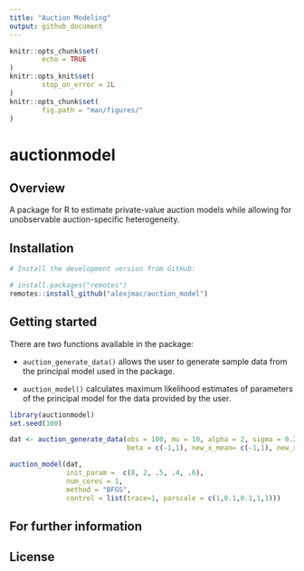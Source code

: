 ```yaml
---
title: "Auction Modeling"
output: github_document
---
```


<!-- README.md is generated from README.Rmd. Please edit that file -->


```r
knitr::opts_chunk$set(
        echo = TRUE
)
knitr::opts_knit$set(
        stop_on_error = 2L
)
knitr::opts_chunk$set(
        fig.path = "man/figures/"
)
```


# auctionmodel

## Overview 

A package for R to estimate private-value auction models while allowing for unobservable auction-specific heterogeneity.

## Installation

```r
# Install the development version from GitHub:

# install.packages("remotes")
remotes::install_github("alexjmac/auction_model")
```


## Getting started

There are two functions available in the package:

* `auction_generate_data()` allows the user to generate sample data from the principal model used in the package. 

* `auction_model()` calculates maximum likelihood estimates of parameters of the principal model for the data provided by the user.

```r
library(auctionmodel)
set.seed(100)

dat <- auction_generate_data(obs = 100, mu = 10, alpha = 2, sigma = 0.2,
                             beta = c(-1,1), new_x_mean= c(-1,1), new_x_sd = c(0.5,0.8))

auction_model(dat,
              init_param =  c(8, 2, .5, .4, .6),
              num_cores = 1,
              method = "BFGS",
              control = list(trace=1, parscale = c(1,0.1,0.1,1,1)))
```

## For further information



## License

